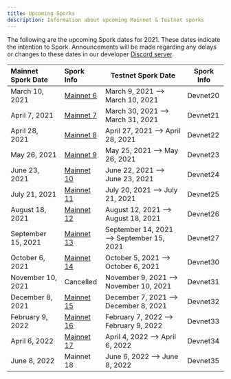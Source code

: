 ```yaml
---
title: Upcoming Sporks
description: Information about upcoming Mainnet & Testnet sporks
---
```


The following are the upcoming Spork dates for 2021. These dates indicate the intention to Spork. Announcements will be made regarding any delays or changes to these dates in our developer [Discord server](http://discord.gg/flow).

<div className="spork-table">

| Mainnet Spork Date | Spork Info                                          | Testnet Spork Date                       | Spork Info |
| :----------------- | :---------------------------------------------------| ---------------------------------------- | ---------- |
| March 10, 2021     | [Mainnet 6](/node-operation/past-sporks#mainnet-6)  | March 9, 2021 —> March 10, 2021          | Devnet20   |
| April 7, 2021      | [Mainnet 7](/node-operation/past-sporks#mainnet-7)  | March 30, 2021 —> March 31, 2021         | Devnet21   |
| April 28, 2021     | [Mainnet 8](/node-operation/past-sporks#mainnet-8)  | April 27, 2021 —> April 28, 2021         | Devnet22   |
| May 26, 2021       | [Mainnet 9](/node-operation/past-sporks#mainnet-9)  | May 25, 2021 —> May 26, 2021             | Devnet23   |
| June 23, 2021      | [Mainnet 10](/node-operation/past-sporks#mainnet-10)| June 22, 2021 —> June 23, 2021           | Devnet24   |
| July 21, 2021      | [Mainnet 11](/node-operation/past-sporks#mainnet-11)| July 20, 2021 —> July 21, 2021           | Devnet25   |
| August 18, 2021    | [Mainnet 12](/node-operation/past-sporks#mainnet-12)| August 12, 2021 —> August 18, 2021       | Devnet26   |
| September 15, 2021 | [Mainnet 13](/node-operation/past-sporks#mainnet-13)| September 14, 2021 —> September 15, 2021 | Devnet27   |
| October 6, 2021    | [Mainnet 14](/node-operation/past-sporks#mainnet-14)| October 5, 2021 —> October 6, 2021       | Devnet30   |
| November 10, 2021  | Cancelled                                           | November 9, 2021 —> November 10, 2021    | Devnet31   |
| December 8, 2021   | [Mainnet 15](/node-operation/past-sporks#mainnet-15)| December 7, 2021 —> December 8, 2021     | Devnet32   |
| February 9, 2022   | [Mainnet 16](/node-operation/past-sporks#mainnet-16)| February 7, 2022 —> February 9, 2022     | Devnet33   |
| April 6, 2022      | [Mainnet 17](/node-operation/past-sporks#mainnet-17)| April 4, 2022 —> April 6, 2022           | Devnet34   |
| June 8, 2022       | Mainnet 18                                          | June 6, 2022 —> June 8, 2022             | Devnet35   |

</div>
